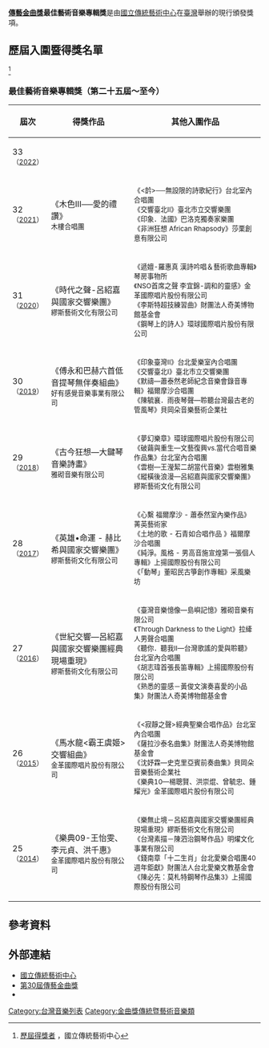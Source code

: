 {{expand|time=2014-07-03T13:39:47+00:00}}
{{Infobox award
| name           = 傳藝金曲獎最佳藝術音樂專輯獎
| current_awards = 第33屆金曲獎
| date           = 每年6月
| description    = 傳統暨藝術有聲出版事業、戲曲表演藝術團體及其從業人員
| presenter      = [[國立傳統藝術中心|國立傳統藝術中心]]
| country        = {{ROC-TW}}
| location       = {{TWN}}（詳見[[金曲獎#歷屆概況|舉辦地點]]）
| reward         = 金曲獎獎座<br />獎金
| year           = 2014年
| year2          = 2022年
| holder         = 《時代之聲-呂紹嘉與國家交響樂團》
| website        = {{URL|gmafta.ncfta.gov.tw}}
| network        = 詳見[[金曲獎#歷屆概況|轉播單位]]
}}
'''[[金曲獎|傳藝金曲獎]]最佳藝術音樂專輯獎'''是由[[國立傳統藝術中心|國立傳統藝術中心]]在[[臺灣|臺灣]]舉辦的現行頒發獎項。

==歷屆入圍暨得獎名單==
<ref>[https://gmafta.ncfta.gov.tw/home/zh-tw/AAAA 歷屆得獎者] {{Wayback|url=https://gmafta.ncfta.gov.tw/home/zh-tw/AAAA |date=20191002205213 }}，國立傳統藝術中心</ref>
=== 最佳藝術音樂專輯獎（第二十五屆～至今） ===
{| class=prettytable cellpadding="5"
|- align=center bgcolor=lavender
!width=1%|屆次
!width=35%|得獎作品
!width=64%|其他入圍作品
|-
|33<br /><small>（[[第33屆金曲獎|2022]]）
|<br/>
<small><br/>
|<small>
|-
|32<br /><small>（[[第32屆金曲獎|2021]]）
|《木色III──愛的禮讚》<br/>
<small>木樓合唱團<br/>
|<small>
《<䪩>──無設限的詩歌紀行》台北室內合唱團<br/>
《交響臺北II》臺北市立交響樂團<br/>
《印象．法國》巴洛克獨奏家樂團<br/>
《非洲狂想 African Rhapsody》莎栗創意有限公司
|-
|31<br /><small>（[[第31屆金曲獎|2020]]）
|《時代之聲-呂紹嘉與國家交響樂團》<br/>
<small>繆斯藝術文化有限公司<br/>
|<small>
《遞嬗-羅惠真 漢詩吟唱＆藝術歌曲專輯》琴房事物所<br/>
《NSO首席之聲 李宜錦-調和的靈感》金革國際唱片股份有限公司<br/>
《李斯特超技練習曲》財團法人奇美博物館基金會<br/>
《鋼琴上的詩人》環球國際唱片股份有限公司
|-
|30<br /><small>（[[第30屆金曲獎|2019]]）
|《傅永和巴赫六首低音提琴無伴奏組曲》<br/>
<small>好有感覺音樂事業有限公司<br/>
|<small>
《印象臺灣II》台北愛樂室內合唱團<br/>
《交響臺北I》臺北市立交響樂團<br/>
《默禱—蕭泰然老師紀念音樂會錄音專輯》福爾摩沙合唱團<br/>
《陳毓襄．雨夜琴聲—聆聽台灣最古老的管風琴》貝岡朵音樂藝術企業社
|-
|29<br /><small>（[[第29屆金曲獎|2018]]）
|《古今狂想—大鍵琴音樂詩畫》<br/>
<small>雅砌音樂有限公司<br/>
|<small>
《夢幻樂章》環球國際唱片股份有限公司<br/>
《破繭與重生—文藝復興vs.當代合唱音樂作品集》台北室內合唱團<br/>
《雲樹—王瀅絜二胡當代音樂》雲樹雅集<br/>
《縱橫後浪漫—呂紹嘉與國家交響樂團》繆斯藝術文化有限公司
|-
|28<br /><small>（[[第28屆金曲獎|2017]]）
|《英雄•命運 - 赫比希與國家交響樂團》<br/>
<small>繆斯藝術文化有限公司<br/>
|<small>
《心繫 福爾摩沙 - 蕭泰然室內樂作品》菁英藝術家<br/>
《土地的歌 - 石青如合唱作品 》福爾摩沙合唱團<br/>
《純淨。風格 - 男高音施宣煌第一張個人專輯》上揚國際股份有限公司<br/>
《「動琴」董昭民古箏創作專輯》采風樂坊
|-
|27<br /><small>（[[第27屆金曲獎|2016]]）
|《世紀交響—呂紹嘉與國家交響樂團經典現場重現》<br/>
<small>繆斯藝術文化有限公司<br/>
|<small>
《臺灣音樂憶像—島嶼記憶》雅砌音樂有限公司<br/>
《Through Darkness to the Light》拉縴人男聲合唱團<br/>
《聽你．聽我II—台灣歌謠的愛與聆聽》台北室內合唱團<br/>
《胡志瑋首張長笛專輯》上揚國際股份有限公司<br/>
《熟悉的靈感－黃俊文演奏喜愛的小品集》財團法人奇美博物館基金會
|-
|26<br /><small>（[[第26屆金曲獎|2015]]）
|《馬水龍<霸王虞姬>交響組曲》<br/>
<small>金革國際唱片股份有限公司<br/>
|<small>
《<寂靜之聲>經典聖樂合唱作品》台北室內合唱團<br/>
《薩拉沙泰名曲集》財團法人奇美博物館基金會<br/>
《沈妤霖—史克里亞賓前奏曲集》貝岡朵音樂藝術企業社<br/>
《樂典10—楊聰賢、洪崇焜、曾毓忠、鍾耀光》金革國際唱片股份有限公司 
|-
| 25<br /><small>（[[第25屆金曲獎|2014]]）
|《樂典09-王怡雯、李元貞、洪千惠》<br/>
<small>金革國際唱片股份有限公司<br/>
|<small>
《樂無止境－呂紹嘉與國家交響樂團經典現場重現》繆斯藝術文化有限公司<br/>
《台灣素描－陳泗治鋼琴作品》明燿文化事業有限公司<br/>
《錢南章「十二生肖」台北愛樂合唱團40週年鉅獻》財團法人台北愛樂文教基金會<br/>
《陳必先：莫札特鋼琴作品集3》上揚國際股份有限公司
|}

==參考資料==
{{Reflist}}

==外部連結==
*[https://www.ncfta.gov.tw/ 國立傳統藝術中心] {{Wayback|url=https://www.ncfta.gov.tw/ |date=20190815024023 }}
*[https://gmafta.ncfta.gov.tw/home/zh-tw 第30屆傳藝金曲獎] {{Wayback|url=https://gmafta.ncfta.gov.tw/home/zh-tw |date=20190701052903 }}
*{{facebook|gmatamtw|傳藝金曲獎}}

{{傳藝金曲獎}}

[[Category:台灣音樂列表|Category:台灣音樂列表]]
[[Category:金曲獎傳統暨藝術音樂類|Category:金曲獎傳統暨藝術音樂類]]